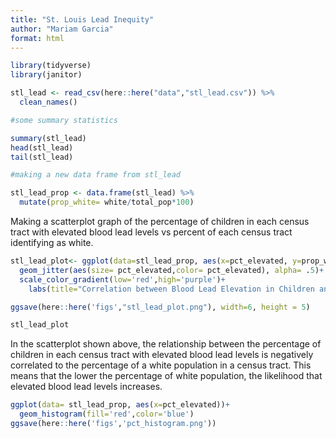 ```yaml
---
title: "St. Louis Lead Inequity"
author: "Mariam Garcia"
format: html
---
```

```r

library(tidyverse)
library(janitor)

stl_lead <- read_csv(here::here("data","stl_lead.csv")) %>% 
  clean_names()

#some summary statistics

summary(stl_lead)
head(stl_lead)
tail(stl_lead)
```

```r
#making a new data frame from stl_lead

stl_lead_prop <- data.frame(stl_lead) %>% 
  mutate(prop_white= white/total_pop*100)

```

Making a scatterplot graph of the percentage of children in each census tract with elevated blood lead levels vs percent of each census tract identifying as white. 
```r
stl_lead_plot<- ggplot(data=stl_lead_prop, aes(x=pct_elevated, y=prop_white)) +
  geom_jitter(aes(size= pct_elevated,color= pct_elevated), alpha= .5)+
  scale_color_gradient(low='red',high='purple')+
    labs(title="Correlation between Blood Lead Elevation in Children and Percent White Population")

ggsave(here::here('figs',"stl_lead_plot.png"), width=6, height = 5)

stl_lead_plot

```
In the scatterplot shown above, the relationship between the percentage of children in each census tract with elevated blood lead levels is negatively correlated to the percentage of a white population in a census tract. This means that the lower the percentage of white population, the likelihood that elevated blood lead levels increases.

```r
ggplot(data= stl_lead_prop, aes(x=pct_elevated))+
  geom_histogram(fill='red',color='blue') 
ggsave(here::here('figs','pct_histogram.png'))

```

